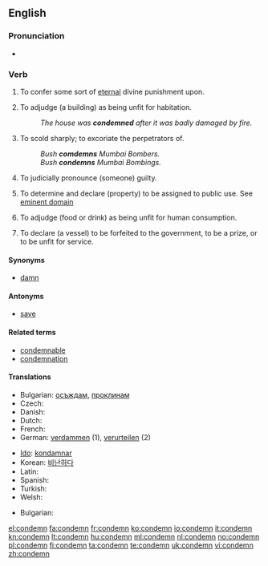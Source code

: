 ==English==

===Pronunciation===
* {{audio|en-us-condemn.ogg|Audio (US)}}

===Verb===
{{en-verb}}

# {{transitive}} To confer some sort of [[eternal]] divine punishment upon.
# {{transitive}} To adjudge (a building) as being unfit for habitation.
#: ''The house was '''condemned''' after it was badly damaged by fire.''
# {{transitive}} To scold sharply; to excoriate the perpetrators of.
#: ''Bush '''comdemns''' Mumbai Bombers.''
#: ''Bush '''condemns''' Mumbai Bombings.''
# {{transitive}} To judicially pronounce (someone) guilty.
# {{transitive}} To determine and declare (property) to be assigned to public use. See [[eminent domain]]
# {{transitive}} To adjudge (food or drink) as being unfit for human consumption.
# {{transitive|law}} To declare (a vessel) to be forfeited to the government, to be a prize, or to be unfit for service.

====Synonyms====
* [[damn]]

====Antonyms====
* [[save]]

====Related terms====
* [[condemnable]]
* [[condemnation]]

====Translations====
{{trans-top|To confer some sort of [[eternal]] divine punishment upon}}
* Bulgarian: [[осъждам]], [[проклинам]]
* Czech: {{t-|cs|odsoudit}}
* Danish: {{t-|da|fordømme}}
* Dutch: {{t+|nl|veroordelen|n}}
* French: {{t+|fr|condamner}}
* German: [[verdammen]] (1), [[verurteilen]] (2)
{{trans-mid}}
* [[Ido]]: [[kondamnar]]
* Korean: [[비난하다]]
* Latin: {{t-|la|addico|alt=addīcō}}
* Spanish: {{t-|es|condenar}}
* Turkish: {{t+|tr|lanetlemek}}
* Welsh: {{t+|cy|condemnio|xs=Welsh}}
{{trans-bottom}}

{{trans-top|To mark for [[destruction]]}}
* Bulgarian: {{t+|bg|бракувам}}
{{trans-mid}}
{{trans-bottom}}

[[el:condemn]]
[[fa:condemn]]
[[fr:condemn]]
[[ko:condemn]]
[[io:condemn]]
[[it:condemn]]
[[kn:condemn]]
[[lt:condemn]]
[[hu:condemn]]
[[ml:condemn]]
[[nl:condemn]]
[[no:condemn]]
[[pl:condemn]]
[[fi:condemn]]
[[ta:condemn]]
[[te:condemn]]
[[uk:condemn]]
[[vi:condemn]]
[[zh:condemn]]